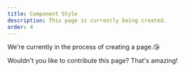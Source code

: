 ```yaml
---
title: Component Style
description: This page is currently being created.
order: 4
---
```


We're currently in the process of creating a page.😘

Wouldn't you like to contribute this page? That's amazing!
